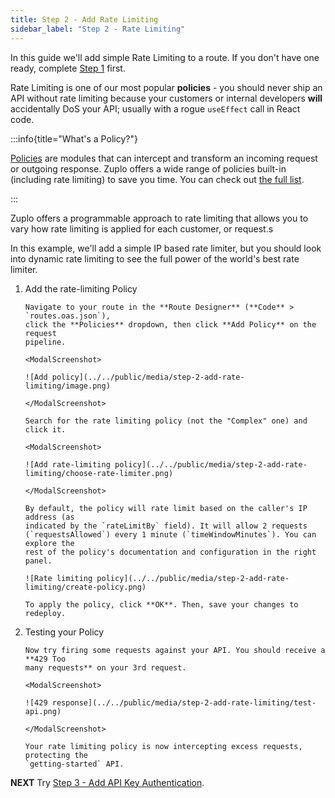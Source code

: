 ```yaml
---
title: Step 2 - Add Rate Limiting
sidebar_label: "Step 2 - Rate Limiting"
---
```


<QuickstartPicker
  mode="local"
  alternateLink="/articles/step-2-add-rate-limiting"
/>

In this guide we'll add simple Rate Limiting to a route. If you don't have one
ready, complete [Step 1](./step-1-setup-basic-gateway.mdx) first.

Rate Limiting is one of our most popular **policies** - you should never ship an
API without rate limiting because your customers or internal developers **will**
accidentally DoS your API; usually with a rogue `useEffect` call in React code.

:::info{title="What's a Policy?"}

[Policies](./policies.md) are modules that can intercept and transform an
incoming request or outgoing response. Zuplo offers a wide range of policies
built-in (including rate limiting) to save you time. You can check out
[the full list](../policies.md).

:::

Zuplo offers a programmable approach to rate limiting that allows you to vary
how rate limiting is applied for each customer, or request.s

In this example, we'll add a simple IP based rate limiter, but you should look
into dynamic rate limiting to see the full power of the world's best rate
limiter.

<Stepper>

1.  Add the rate-limiting Policy

        Navigate to your route in the **Route Designer** (**Code** > `routes.oas.json`),
        click the **Policies** dropdown, then click **Add Policy** on the request
        pipeline.

        <ModalScreenshot>

        ![Add policy](../../public/media/step-2-add-rate-limiting/image.png)

        </ModalScreenshot>

        Search for the rate limiting policy (not the "Complex" one) and click it.

        <ModalScreenshot>

        ![Add rate-limiting policy](../../public/media/step-2-add-rate-limiting/choose-rate-limiter.png)

        </ModalScreenshot>

        By default, the policy will rate limit based on the caller's IP address (as
        indicated by the `rateLimitBy` field). It will allow 2 requests
        (`requestsAllowed`) every 1 minute (`timeWindowMinutes`). You can explore the
        rest of the policy's documentation and configuration in the right panel.

        ![Rate limiting policy](../../public/media/step-2-add-rate-limiting/create-policy.png)

        To apply the policy, click **OK**. Then, save your changes to redeploy.

1.  Testing your Policy

        Now try firing some requests against your API. You should receive a **429 Too
        many requests** on your 3rd request.

        <ModalScreenshot>

        ![429 response](../../public/media/step-2-add-rate-limiting/test-api.png)

        </ModalScreenshot>

        Your rate limiting policy is now intercepting excess requests, protecting the
        `getting-started` API.

</Stepper>

**NEXT** Try [Step 3 - Add API Key Authentication](./step-3-add-api-key-auth).
